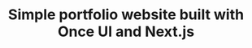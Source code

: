 ---
title: "Simple portfolio website built with Once UI and Next.js"
publishedAt: "2024-10-13"
images:
  - "/images/projects/project-01/profolio_website_v1.mp4"
---